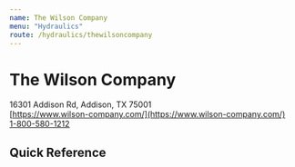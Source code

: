 ```yaml
---
name: The Wilson Company
menu: "Hydraulics"
route: /hydraulics/thewilsoncompany
---
```


# The Wilson Company

16301 Addison Rd, Addison, TX 75001  
[https://www.wilson-company.com/](https://www.wilson-company.com/)  
[1-800-580-1212](tel:1-800-580-1212)

## Quick Reference
